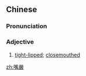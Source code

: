 ==Chinese==
{{zh-forms|s=嘴严}}

===Pronunciation===
{{zh-pron
|m=zuǐyán
|c=zeoi2 jim4
|cat=a
}}

===Adjective===
{{zh-adj}}

# [[tight-lipped]]; [[closemouthed]]

[[zh:嘴嚴]]